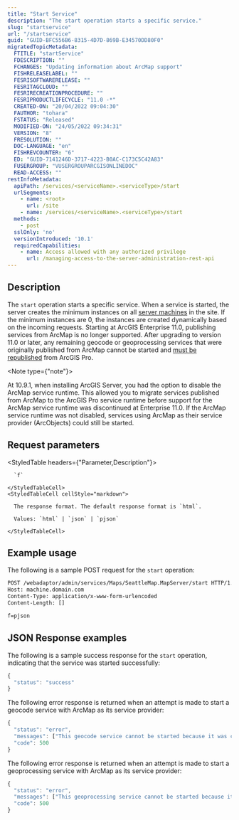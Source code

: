 ```yaml
---
title: "Start Service"
description: "The start operation starts a specific service."
slug: "startservice"
url: "/startservice"
guid: "GUID-BFC556B6-8315-4D7D-869B-E34570DD80F0"
migratedTopicMetadata:
  FTITLE: "startService"
  FDESCRIPTION: ""
  FCHANGES: "Updating information about ArcMap support"
  FISHRELEASELABEL: ""
  FESRISOFTWARERELEASE: ""
  FESRITAGCLOUD: ""
  FESRIRECREATIONPROCEDURE: ""
  FESRIPRODUCTLIFECYCLE: "11.0 -*"
  CREATED-ON: "20/04/2022 09:04:30"
  FAUTHOR: "tohara"
  FSTATUS: "Released"
  MODIFIED-ON: "24/05/2022 09:34:31"
  VERSION: "8"
  FRESOLUTION: ""
  DOC-LANGUAGE: "en"
  FISHREVCOUNTER: "6"
  ED: "GUID-7141246D-3717-4223-B0AC-C173C5C42A83"
  FUSERGROUP: "VUSERGROUPARCGISONLINEDOC"
  READ-ACCESS: ""
restInfoMetadata:
  apiPath: /services/<serviceName>.<serviceType>/start
  urlSegments:
    - name: <root>
      url: /site
    - name: /services/<serviceName>.<serviceType>/start
  methods:
    - post
  sslOnly: 'no'
  versionIntroduced: '10.1'
  requiredCapabilities:
    - name: Access allowed with any authorized privilege
      url: /managing-access-to-the-server-administration-rest-api
---
```


## Description

The `start` operation starts a specific service. When a service is started, the server creates the minimum instances on all [server machines](/machine) in the site. If the minimum instances are 0, the instances are created dynamically based on the incoming requests. Starting at ArcGIS Enterprise 11.0, publishing services from ArcMap is no longer supported. After upgrading to version 11.0 or later, any remaining geocode or geoprocessing services that were originally published from ArcMap cannot be started and [must be republished](https://enterprise.arcgis.com/en/server/latest/publish-services/windows/migrating-services-to-the-arcgis-pro-service-runtime.htm) from ArcGIS Pro.

<Note type={"note"}>

At 10.9.1, when installing ArcGIS Server, you had the option to disable the ArcMap service runtime. This allowed you to migrate services published from ArcMap to the ArcGIS Pro service runtime before support for the ArcMap service runtime was discontinued at Enterprise 11.0. If the ArcMap service runtime was not disabled, services using ArcMap as their service provider (ArcObjects) could still be started.

</Note>


## Request parameters

<StyledTable headers={"Parameter,Description"}>
  <StyledTableRow>
    <StyledTableCell cellStyle="markdown">

      `f`

    </StyledTableCell>
    <StyledTableCell cellStyle="markdown">

      The response format. The default response format is `html`.

      Values: `html` | `json` | `pjson`

    </StyledTableCell>
  </StyledTableRow>
</StyledTable>


## Example usage

The following is a sample POST request for the `start` operation:

```markdown
POST /webadaptor/admin/services/Maps/SeattleMap.MapServer/start HTTP/1.1
Host: machine.domain.com
Content-Type: application/x-www-form-urlencoded
Content-Length: []

f=pjson
```

## JSON Response examples

The following is a sample success response for the `start` operation, indicating that the service was started successfully:

```javascript
{
  "status": "success"
}
```

The following error response is returned when an attempt is made to start a geocode service with ArcMap as its service provider:

```javascript
{
  "status": "error",
  "messages": ["This geocode service cannot be started because it was created for use with the ArcMap service runtime that is no longer supported at this version. Please republish this service using ArcGIS Pro. Information on how to migrate services to use the ArcGIS Pro service runtime is available in the help topic 'Migrating services to the ArcGIS Pro service runtime'."],
  "code": 500
}
```

The following error response is returned when an attempt is made to start a geoprocessing service with ArcMap as its service provider:

```javascript
{
  "status": "error",
  "messages": ["This geoprocessing service cannot be started because it was created for use with the ArcMap service runtime that is no longer supported at this version. Please republish this service using ArcGIS Pro. Information on how to migrate services to use the ArcGIS Pro service runtime is available in the help topic 'Migrating services to the ArcGIS Pro service runtime'."],
  "code": 500
}
```